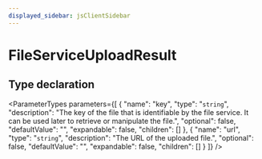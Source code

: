 ```yaml
---
displayed_sidebar: jsClientSidebar
---
```



# FileServiceUploadResult

## Type declaration

<ParameterTypes parameters={[
  {
    "name": "key",
    "type": "`string`",
    "description": "The key of the file that is identifiable by the file service. It can be used later to retrieve or manipulate the file.",
    "optional": false,
    "defaultValue": "",
    "expandable": false,
    "children": []
  },
  {
    "name": "url",
    "type": "`string`",
    "description": "The URL of the uploaded file.",
    "optional": false,
    "defaultValue": "",
    "expandable": false,
    "children": []
  }
]} />

